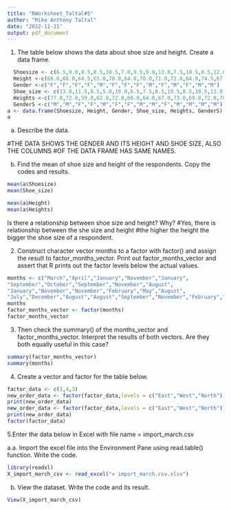---
title: "RWorksheet_Taltal#5"
author: "Mike Anthony Taltal"
date: "2022-11-21"
output: pdf_document
---

1. The table below shows the data about shoe size and height. Create a data frame.
```{r}
  Shoesize <- c(6.5,9.0,8.5,8.5,10.5,7.0,9.5,9.0,13.0,7.5,10.5,8.5,12.0,10.5)
  Height <-c(66.0,68.0,64.5,65.0,70.0,64.0,70.0,71.0,72.0,64.0,74.5,67.0,71.0,71.0)
  Gender <-c("F","F","F","F","M","F","F","F","M","F","M","F","M","M")
  Shoe_size <- c(13.0,11.5,8.5,5.0,10.0,6.5,7.5,8.5,10.5,8.5,10.5,11.0,9.0,13.0)
  Heights <-c(77.0,72.0,59.0,62.0,72.0,66.0,64.0,67.0,73.0,69.0,72.0,70.0,69.0,70.0)
  GenderS <-c("M","M","F","F","M","F","F","M","M","F","M","M","M","M")
a <- data.frame(Shoesize, Height, Gender, Shoe_size, Heights, GenderS)
a
```
a. Describe the data.

#THE DATA SHOWS THE GENDER AND ITS HEIGHT AND SHOE SIZE, ALSO THE COLUMNS
#OF THE DATA FRAME HAS SAME NAMES.

b. Find the mean of shoe size and height of the respondents.
Copy the codes and results.
```{r}
mean(a$Shoesize)
mean(Shoe_size)
```
```{r}
mean(a$Height)
mean(a$Heights)
```

Is there a relationship between shoe size and height? Why?
#Yes, there is relationship between the she size and height
#the higher the height the bigger the shoe size of a respondent. 

2. Construct character vector months to a factor with factor()
and assign the result to factor_months_vector.
Print out factor_months_vector and assert that R prints out
the factor levels below the actual values.

```{r}
months <- c("March","April","January","November","January",
"September","October","September","November","August",
"January","November","November","February","May","August",
"July","December","August","August","September","November","February","April")
months
factor_months_vector <- factor(months)
factor_months_vector
```

3. Then check the summary() of the months_vector and factor_months_vector. 
Interpret the results of both vectors. Are they both equally useful in this case?
```{r}
summary(factor_months_vector)
summary(months)
```

4. Create a vector and factor for the table below.
```{r}
factor_data <- c(1,4,3)
new_order_data <- factor(factor_data,levels = c("East","West","North"))
print(new_order_data)
new_order_data <- factor(factor_data,levels = c("East","West","North"))
print(new_order_data)
factor(factor_data)
```

5.Enter the data below in Excel with file name = import_march.csv

a.a. Import the excel file into the Environment Pane using read.table() function.
Write the code.
```{r}
library(readxl)
X_import_march_csv <- read_excel("= import_march.csv.xlsx")
```
b. View the dataset. Write the code and its result.
```{r}
View(X_import_march_csv)
```
